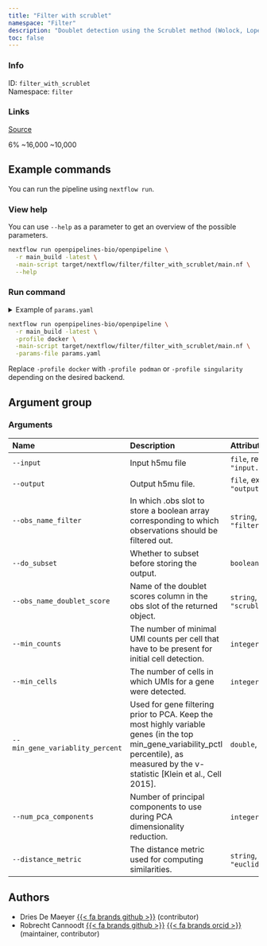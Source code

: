```yaml
---
title: "Filter with scrublet"
namespace: "Filter"
description: "Doublet detection using the Scrublet method (Wolock, Lopez and Klein, 2019)"
toc: false
---
```


::: {.column-margin}

### Info

ID: `filter_with_scrublet`  
Namespace: `filter`

### Links
[Source](https://github.com/openpipelines-bio/openpipeline/blob/main/src/filter/filter_with_scrublet){.btn-action .btn-sm .btn-info .btn role="button"}

:::

6% ~16,000 ~10,000


## Example commands

You can run the pipeline using `nextflow run`.

### View help

You can use `--help` as a parameter to get an overview of the possible parameters.

```bash
nextflow run openpipelines-bio/openpipeline \
  -r main_build -latest \
  -main-script target/nextflow/filter/filter_with_scrublet/main.nf \
  --help
```

### Run command

<details>
<summary>Example of `params.yaml`</summary>
```yaml

```
</details>

```bash
nextflow run openpipelines-bio/openpipeline \
  -r main_build -latest \
  -profile docker \
  -main-script target/nextflow/filter/filter_with_scrublet/main.nf \
  -params-file params.yaml
```

:::{.callout-note}
Replace `-profile docker` with `-profile podman` or `-profile singularity` depending on the desired backend.
:::

## Argument group

### Arguments

|Name                            |Description                                                                                                                                                                            |Attributes                                    |
|:-------------------------------|:--------------------------------------------------------------------------------------------------------------------------------------------------------------------------------------|:---------------------------------------------|
|`--input`                       |Input h5mu file                                                                                                                                                                        |`file`, required, example: `"input.h5mu"`     |
|`--output`                      |Output h5mu file.                                                                                                                                                                      |`file`, example: `"output.h5mu"`              |
|`--obs_name_filter`             |In which .obs slot to store a boolean array corresponding to which observations should be filtered out.                                                                                |`string`, default: `"filter_with_scrublet"`   |
|`--do_subset`                   |Whether to subset before storing the output.                                                                                                                                           |`boolean_true`                                |
|`--obs_name_doublet_score`      |Name of the doublet scores column in the obs slot of the returned object.                                                                                                              |`string`, default: `"scrublet_doublet_score"` |
|`--min_counts`                  |The number of minimal UMI counts per cell that have to be present for initial cell detection.                                                                                          |`integer`, default: `2`                       |
|`--min_cells`                   |The number of cells in which UMIs for a gene were detected.                                                                                                                            |`integer`, default: `3`                       |
|`--min_gene_variablity_percent` |Used for gene filtering prior to PCA. Keep the most highly variable genes (in the top min_gene_variability_pctl percentile), as measured by the v-statistic [Klein et al., Cell 2015]. |`double`, default: `85`                       |
|`--num_pca_components`          |Number of principal components to use during PCA dimensionality reduction.                                                                                                             |`integer`, default: `30`                      |
|`--distance_metric`             |The distance metric used for computing similarities.                                                                                                                                   |`string`, default: `"euclidean"`              |

## Authors

  * Dries De Maeyer [{{< fa brands github >}}](https://github.com/ddemaeyer) (contributor)
  * Robrecht Cannoodt [{{< fa brands github >}}](https://github.com/rcannood) [{{< fa brands orcid >}}](https://orcid.org/0000-0003-3641-729X) (maintainer, contributor)

